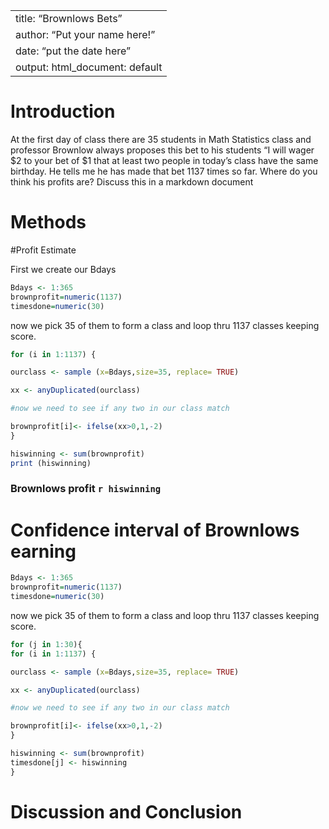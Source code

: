 ---
title: "Brownlows Bets"
author: "Put your name here!"
date: "put the date here"
output: html_document: default
 ---

<!-- We recommend you use git branches -- create a separate branch for each major section i.e. Introduction, Methods, Results, Inferential Results, and Discussion and Conclusions - leave the YAML block untouched until the final merge where you put in your own name !-->

# Introduction

<!--In this section you explain what you are trying to show.  Where did the data come from?  What is the research or other question you are trying to answer?!-->

 At the first day of class there are 35 students in Math Statistics class and professor Brownlow always proposes this bet to his students "I will wager $2 to your bet of $1 that at least two people in today's class have  the same birthday.  He tells me he has made that bet 1137 times so far. Where do you think his profits are? Discuss this in a markdown document

# Methods

<!--Decide on your methods:  In this section explain the approach you will take to attack the issue --- how will you decide on a likely estimate of professor Brownlow's earnings or losses after 1137 bets. Also explain how you construct a 95% confidence interval about your estimate of his winnings !-->


#Profit Estimate

<!--Explain and display the results of your method of coming up with the estimate of professor Brownlows betting!-->

First we create our Bdays

```{r}
Bdays <- 1:365
brownprofit=numeric(1137)
timesdone=numeric(30)
```
now we pick 35 of them to form a class and loop thru 1137 classes keeping score.
```{r}
for (i in 1:1137) {

ourclass <- sample (x=Bdays,size=35, replace= TRUE)

xx <- anyDuplicated(ourclass)

#now we need to see if any two in our class match

brownprofit[i]<- ifelse(xx>0,1,-2)
}

hiswinning <- sum(brownprofit)
print (hiswinning)

```
### Brownlows profit `r hiswinning`



# Confidence interval of Brownlows earning

<!--Explain and display your method of coming up with a 95% confidence interval of  professor Brownlows-->

```{r}
Bdays <- 1:365
brownprofit=numeric(1137)
timesdone=numeric(30)
```
now we pick 35 of them to form a class and loop thru 1137 classes keeping score.
```{r}
for (j in 1:30){
for (i in 1:1137) {

ourclass <- sample (x=Bdays,size=35, replace= TRUE)

xx <- anyDuplicated(ourclass)

#now we need to see if any two in our class match

brownprofit[i]<- ifelse(xx>0,1,-2)
}

hiswinning <- sum(brownprofit)
timesdone[j] <- hiswinning
}
```

# Discussion and Conclusion

<!--Discussion and conclusion here.  If professor Brownlow is consistantly making or losing money how could he change his payout so that his profits center on zero?  Also discuss what size his class should be in order to have his current scheme balance at zero profit.!-->

